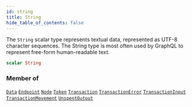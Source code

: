 ```yaml
---
id: string
title: String
hide_table_of_contents: false
---
```








The `String` scalar type represents textual data, represented as UTF-8 character sequences. The String type is most often used by GraphQL to represent free-form human-readable text.

```graphql
scalar String
```




### Member of

[`Data`](/build/api/schema/objects/data)  <Badge class="secondary" text="object"/><Bullet />[`Endpoint`](/build/api/schema/objects/endpoint)  <Badge class="secondary" text="object"/><Bullet />[`Node`](/build/api/schema/objects/node)  <Badge class="secondary" text="object"/><Bullet />[`Token`](/build/api/schema/objects/token)  <Badge class="secondary" text="object"/><Bullet />[`Transaction`](/build/api/schema/objects/transaction)  <Badge class="secondary" text="object"/><Bullet />[`TransactionError`](/build/api/schema/objects/transaction-error)  <Badge class="secondary" text="object"/><Bullet />[`TransactionInput`](/build/api/schema/objects/transaction-input)  <Badge class="secondary" text="object"/><Bullet />[`TransactionMovement`](/build/api/schema/objects/transaction-movement)  <Badge class="secondary" text="object"/><Bullet />[`UnspentOutput`](/build/api/schema/objects/unspent-output)  <Badge class="secondary" text="object"/>




